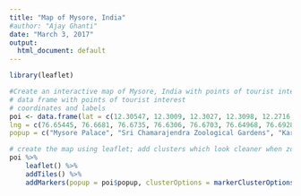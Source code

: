 ```yaml
---
title: "Map of Mysore, India"
#author: "Ajay Ghanti"
date: "March 3, 2017"
output:
  html_document: default
---
```


```r
library(leaflet)

#Create an interactive map of Mysore, India with points of tourist interest.
# data frame with points of tourist interest
# coordinates and labels
poi <- data.frame(lat = c(12.30547, 12.3009, 12.3027, 12.3098, 12.2716, 12.30678, 12.2983, 12.2711, 12.2970, 12.30071, 12.3128, 12.27222, 12.3343, 12.32095, 12.30360, 12.30478, 12.30741, 12.30923, 12.30989, 12.31089, 12.32120, 12.32686),
lng = c(76.65445, 76.6681, 76.6735, 76.6306, 76.6703, 76.64968, 76.6928, 76.6122, 76.6701, 76.65891, 76.6216, 76.67088, 76.6545, 76.65828, 76.65571, 76.65308, 76.65555, 76.65495, 76.65611, 76.65208, 76.63711, 76.63284),
popup = c("Mysore Palace", "Sri Chamarajendra Zoological Gardens", "Karanji Kere", "Kukkarahalli Kere", "Chamundi Betta", "Jaganmohan Palace", "Lalitha Mahal Palace", "Lingambudhi Kere", "Race Course", "Dasara Exhibition Grounds", "Manasagangotri Campus", "Sri Chamundeshwari Temple", "Bannimantapa Maidana", "St. Philomena’s Church", "Shweta Varahaswamy Temple", "Lakshmiramana Temple", "Kote Anjaneya Temple", "Sri Rangacharlu Memorial Hall", "Dodda Gadiyaara", "Devaraja Market", "Cheluvamba Park", "Sri Lakshmi Venkataramanaswami Temple"))

# create the map using leaflet; add clusters which look cleaner when zooming out/in
poi %>%
    leaflet() %>%
    addTiles() %>%
    addMarkers(popup = poi$popup, clusterOptions = markerClusterOptions())
```
